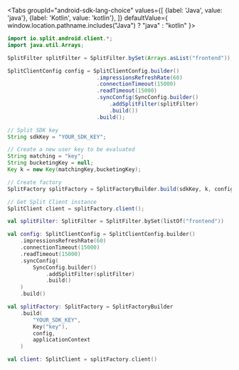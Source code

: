 
<Tabs
  groupId="android-sdk-lang-choice"
  values={[
    {label: 'Java', value: 'java'},
    {label: 'Kotlin', value: 'kotlin'},
  ]} defaultValue={ window.location.pathname.includes("Java") ? "java" : "kotlin" }>
  <TabItem value="java">

```java
import io.split.android.client.*;
import java.util.Arrays;

SplitFilter splitFilter = SplitFilter.bySet(Arrays.asList("frontend"));

SplitClientConfig config = SplitClientConfig.builder()
                            .impressionsRefreshRate(60)
                            .connectionTimeout(15000)
                            .readTimeout(15000)
                            .syncConfig(SyncConfig.builder()
                                .addSplitFilter(splitFilter)
                                .build())
                            .build();

// Split SDK key
String sdkKey = "YOUR_SDK_KEY";

// Create a new user key to be evaluated
String matching = "key";
String bucketingKey = null;
Key k = new Key(matchingKey,bucketingKey);

// Create factory
SplitFactory splitFactory = SplitFactoryBuilder.build(sdkKey, k, config, getApplicationContext());

// Get Split Client instance
SplitClient client = splitFactory.client();
```

  </TabItem>
  <TabItem value="kotlin">

```kotlin
val splitFilter: SplitFilter = SplitFilter.bySet(listOf("frontend"))

val config: SplitClientConfig = SplitClientConfig.builder()
    .impressionsRefreshRate(60)
    .connectionTimeout(15000)
    .readTimeout(15000)
    .syncConfig(
        SyncConfig.builder()
            .addSplitFilter(splitFilter)
            .build()
    )
    .build()

val splitFactory: SplitFactory = SplitFactoryBuilder
    .build(
        "YOUR_SDK_KEY",
        Key("key"),
        config,
        applicationContext
    )

val client: SplitClient = splitFactory.client()
```

  </TabItem>
</Tabs>